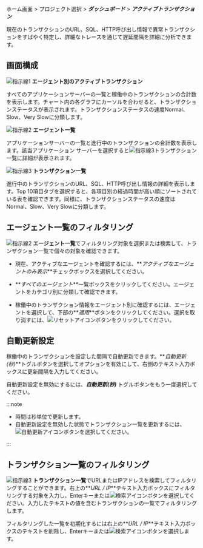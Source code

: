 ホーム画面 > プロジェクト選択 > **_ダッシュボード_** > **_アクティブトランザクション_**

現在のトランザクションのURL、SQL、HTTP呼び出し情報で異常トランザクションをすばやく特定し、詳細なトレースを通じて遅延間隔を詳細に分析できます。

## 画面構成

<ImgLang img='dashboard-active-transaction.png' desc='액티브 트랜잭션' />

![指示線1](/img/number-01.png) **エージェント別のアクティブトランザクション**

すべてのアプリケーションサーバーの一覧と稼働中のトランザクションの合計数を表示します。チャート内の各グラフにカーソルを合わせると、トランザクションステータスが表示されます。トランザクションステータスの速度<span class='normal'>Normal</span>、<span class='slow'>Slow</span>、<span class='vslow'>Very Slow</span>に分類します。

![指示線2](/img/number-02.png) **エージェント一覧**

アプリケーションサーバーの一覧と進行中のトランザクションの合計数を表示します。該当アプリケーション サーバーを選択すると![指示線3](/img/number-03.png)トランザクション一覧に詳細が表示されます。

![指示線3](/img/number-03.png) **トランザクション一覧**

進行中のトランザクションのURL、SQL、HTTP呼び出し情報の詳細を表示します。Top 10項目タブを選択すると、各項目別の経過時間が高い順にソートされている表を確認できます。同様に、トランザクションステータスの速度は<span class='normal'>Normal</span>、<span class='slow'>Slow</span>、<span class='vslow'>Very Slow</span>に分類します。

## エージェント一覧のフィルタリング

![指示線2](/img/number-02.png) **エージェント一覧**でフィルタリング対象を選択または検索して、トランザクション一覧で個々の対象を確認できます。 

-   現在、アクティブなエージェントを確認するには、**_アクティブなエージェントのみ表示_**チェックボックスを選択してください。

-   **_すべてのエージェント_**一覧ボックスをクリックしてください。エージェントをカテゴリ別に分類して確認できます。

-   稼働中のトランザクション情報をエージェント別に確認するには、エージェントを選択して、下部の**_適用_**ボタンをクリックしてください。選択を取り消すには、![リセットアイコン](/img/ico-reset.svg)ボタンをクリックしてください。

## 自動更新設定

稼働中のトランザクションを設定した間隔で自動更新できます。**_自動更新(秒)_**トグルボタンを選択してオプションを有効にして、右側のテキスト入力ボックスに更新間隔を入力してください。

自動更新設定を無効にするには、**_自動更新(秒)_** トグルボタンをもう一度選択してください。

:::note

-   時間は秒単位で更新します。
-   自動更新設定を無効した状態でトランザクション一覧を更新するには、![自動更新アイコン](/img/ico-refresh.png)ボタンを選択してください。

:::

## トランザクション一覧のフィルタリング

![指示線3](/img/number-03.png) **トランザクション一覧**でURLまたはIPアドレスを検索してフィルタリングすることができます。右上の**_URL / IP_**テキスト入力ボックスにフィルタリングする対象を入力し、Enterキーまたは![検索アイコン](/img/ico-search.svg)ボタンを選択してください。入力したテキストの値を含むトランザクションの一覧でフィルタリングします。

フィルタリングした一覧を初期化するには右上の**_URL / IP_**テキスト入力ボックスのテキストを削除し、Enterキーまたは![検索アイコン](/img/ico-search.svg)ボタンを選択します。
